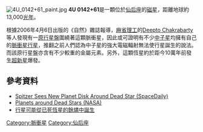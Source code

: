 {{Refimprove|time=2021-08-19T08:40:14+00:00}}
[[File:4U_0142+61_paint.jpg|thumb]]
'''4U 0142+61'''是一顆位於[[仙后座|仙后座]]的[[磁星|磁星]]，距離地球約13,000[[光年|光年]]。

根據2006年4月6日出版的《自然》雜誌報導，[[麻省理工|麻省理工]]的[[Deepto_Chakrabarty|Deepto Chakrabarty]]等人發現有一[[原行星盤|原行星盤]]圍繞著這顆脈衝星，因此或可證明有不少[[中子星|中子星]]均擁有自己的[[脈衝星行星|脈衝星行星]]，推翻之前人們認為中子星的強大電磁輻射無法使行星誕生的說法。而該原行星盤亦含有不少較重的金屬元素。另外，這顆恆星約於距今10萬年前發生[[超新星|超新星]]爆發。

== 參考資料 ==
*[http://www.spacedaily.com/reports/Spitzer_Sees_New_Planet_Disk_Around_Dead_Star.html Spitzer Sees New Planet Disk Around Dead Star (SpaceDaily)]{{Wayback|url=http://www.spacedaily.com/reports/Spitzer_Sees_New_Planet_Disk_Around_Dead_Star.html |date=20160303195619 }}
*[https://web.archive.org/web/20070311042839/http://science.nasa.gov/headlines/y2006/05apr_pulsarplanets.htm?list69450 Planets around Dead Stars (NASA)]
*[https://web.archive.org/web/20061014140656/http://www.tam.gov.tw/news/2006/200604/06040602.htm 行星可能從已死恆星的餘燼中誕生]

{{天文小作品}}

[[Category:脈衝星|Category:脈衝星]]
[[Category:仙后座|Category:仙后座]]